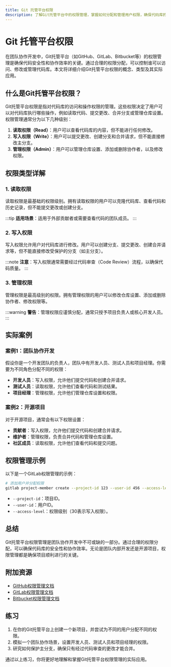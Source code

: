 ```yaml
---
title: Git 托管平台权限
description: 了解Git托管平台中的权限管理，掌握如何分配和管理用户权限，确保代码库的安全性和协作效率。
---
```


# Git 托管平台权限

在团队协作开发中，Git托管平台（如GitHub、GitLab、Bitbucket等）的权限管理是确保代码安全性和协作效率的关键。通过合理的权限分配，可以控制谁可以访问、修改或管理代码库。本文将详细介绍Git托管平台权限的概念、类型及其实际应用。

## 什么是Git托管平台权限？

Git托管平台权限是指对代码库的访问和操作权限的管理。这些权限决定了用户可以对代码库执行哪些操作，例如读取代码、提交更改、合并分支或管理仓库设置。权限管理通常分为以下几种级别：

1. **读取权限（Read）**：用户可以查看代码库的内容，但不能进行任何修改。
2. **写入权限（Write）**：用户可以提交更改、创建分支和合并请求，但不能直接修改主分支。
3. **管理权限（Admin）**：用户可以管理仓库设置、添加或删除协作者，以及修改权限。

## 权限类型详解

### 1. 读取权限
读取权限是最基础的权限级别。拥有读取权限的用户可以克隆代码库、查看代码和历史记录，但不能提交更改或创建分支。

:::tip
**适用场景**：适用于外部贡献者或需要查看代码的团队成员。
:::

### 2. 写入权限
写入权限允许用户对代码库进行修改。用户可以创建分支、提交更改、创建合并请求等，但不能直接修改受保护的分支（如主分支）。

:::note
**注意**：写入权限通常需要经过代码审查（Code Review）流程，以确保代码质量。
:::

### 3. 管理权限
管理权限是最高级别的权限。拥有管理权限的用户可以修改仓库设置、添加或删除协作者、修改权限等。

:::warning
**警告**：管理权限应谨慎分配，通常只授予项目负责人或核心开发人员。
:::

## 实际案例

### 案例1：团队协作开发
假设你是一个开发团队的负责人，团队中有开发人员、测试人员和项目经理。你需要为不同角色分配不同的权限：

- **开发人员**：写入权限，允许他们提交代码和创建合并请求。
- **测试人员**：读取权限，允许他们查看代码和测试结果。
- **项目经理**：管理权限，允许他们管理仓库设置和权限。

### 案例2：开源项目
对于开源项目，通常会有以下权限设置：

- **贡献者**：写入权限，允许他们提交代码和创建合并请求。
- **维护者**：管理权限，负责合并代码和管理仓库设置。
- **社区成员**：读取权限，允许他们查看代码和提交问题。

## 权限管理示例

以下是一个GitLab权限管理的示例：

```bash
# 添加用户并分配权限
gitlab project-member create --project-id 123 --user-id 456 --access-level 30
```

- `--project-id`：项目ID。
- `--user-id`：用户ID。
- `--access-level`：权限级别（30表示写入权限）。

## 总结

Git托管平台权限管理是团队协作开发中不可或缺的一部分。通过合理的权限分配，可以确保代码库的安全性和协作效率。无论是团队内部开发还是开源项目，权限管理都是确保项目顺利进行的关键。

## 附加资源

- [GitHub权限管理文档](https://docs.github.com/en/organizations/managing-access-to-your-organizations-repositories)
- [GitLab权限管理文档](https://docs.gitlab.com/ee/user/permissions.html)
- [Bitbucket权限管理文档](https://support.atlassian.com/bitbucket-cloud/docs/manage-repository-permissions/)

## 练习

1. 在你的Git托管平台上创建一个新项目，并尝试为不同的用户分配不同的权限。
2. 模拟一个团队协作场景，设置开发人员、测试人员和项目经理的权限。
3. 研究如何保护主分支，确保只有经过代码审查的更改才能合并。

通过以上练习，你将更好地理解和掌握Git托管平台权限管理的实际应用。
